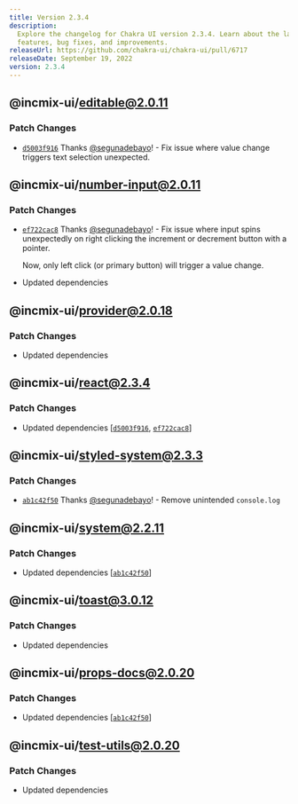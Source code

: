 ```yaml
---
title: Version 2.3.4
description:
  Explore the changelog for Chakra UI version 2.3.4. Learn about the latest
  features, bug fixes, and improvements.
releaseUrl: https://github.com/chakra-ui/chakra-ui/pull/6717
releaseDate: September 19, 2022
version: 2.3.4
---
```


## @incmix-ui/editable@2.0.11

### Patch Changes

- [`d5003f916`](https://github.com/chakra-ui/chakra-ui/commit/d5003f91650ade8b4045df8c23be8e8c9ebe288a)
  Thanks [@segunadebayo](https://github.com/segunadebayo)! - Fix issue where
  value change triggers text selection unexpected.

## @incmix-ui/number-input@2.0.11

### Patch Changes

- [`ef722cac8`](https://github.com/chakra-ui/chakra-ui/commit/ef722cac8d1428bcca636c10ce5c2f95cb324b11)
  Thanks [@segunadebayo](https://github.com/segunadebayo)! - Fix issue where
  input spins unexpectedly on right clicking the increment or decrement button
  with a pointer.

  Now, only left click (or primary button) will trigger a value change.

- Updated dependencies

## @incmix-ui/provider@2.0.18

### Patch Changes

- Updated dependencies

## @incmix-ui/react@2.3.4

### Patch Changes

- Updated dependencies
  \[[`d5003f916`](https://github.com/chakra-ui/chakra-ui/commit/d5003f91650ade8b4045df8c23be8e8c9ebe288a),
  [`ef722cac8`](https://github.com/chakra-ui/chakra-ui/commit/ef722cac8d1428bcca636c10ce5c2f95cb324b11)]

## @incmix-ui/styled-system@2.3.3

### Patch Changes

- [`ab1c42f50`](https://github.com/chakra-ui/chakra-ui/commit/ab1c42f501a95bdb44ceca796f24a83aa0661868)
  Thanks [@segunadebayo](https://github.com/segunadebayo)! - Remove unintended
  `console.log`

## @incmix-ui/system@2.2.11

### Patch Changes

- Updated dependencies
  \[[`ab1c42f50`](https://github.com/chakra-ui/chakra-ui/commit/ab1c42f501a95bdb44ceca796f24a83aa0661868)]

## @incmix-ui/toast@3.0.12

### Patch Changes

- Updated dependencies

## @incmix-ui/props-docs@2.0.20

### Patch Changes

- Updated dependencies
  \[[`ab1c42f50`](https://github.com/chakra-ui/chakra-ui/commit/ab1c42f501a95bdb44ceca796f24a83aa0661868)]

## @incmix-ui/test-utils@2.0.20

### Patch Changes

- Updated dependencies
